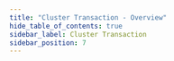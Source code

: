 ```yaml
---
title: "Cluster Transaction - Overview"
hide_table_of_contents: true
sidebar_label: Cluster Transaction
sidebar_position: 7
---
```





<LanguageSwitcher supportedLanguages={supportedLanguages} />

<LanguageContent language="csharp">
   <ClusterTransactionCsharp />
</LanguageContent>


<!---
### Compare-Exchange
- [Compare Exchange: Overview](../../client-api/operations/compare-exchange/overview)
- [Get a Compare-Exchange Value](../../client-api/operations/compare-exchange/get-compare-exchange-value)
- [Get Compare-Exchange Values](../../client-api/operations/compare-exchange/get-compare-exchange-values)
- [Put a Compare-Exchange Value](../../client-api/operations/compare-exchange/delete-compare-exchange-value)


-->